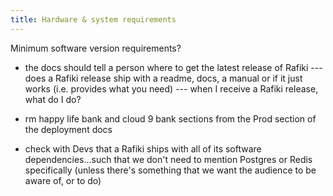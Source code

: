 ```yaml
---
title: Hardware & system requirements
---
```


Minimum software version requirements?

- the docs should tell a person where to get the latest release of Rafiki
  --- does a Rafiki release ship with a readme, docs, a manual or if it just works (i.e. provides what you need)
  --- when I receive a Rafiki release, what do I do?

- rm happy life bank and cloud 9 bank sections from the Prod section of the deployment docs
- check with Devs that a Rafiki ships with all of its software dependencies...such that we don't need to mention Postgres or Redis specifically (unless there's something that we want the audience to be aware of, or to do)
